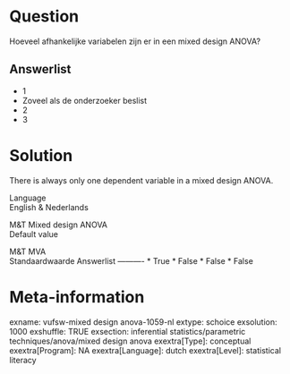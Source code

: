 Question
========
Hoeveel afhankelijke variabelen zijn er in een mixed design ANOVA?

Answerlist
----------
* 1
* Zoveel als de onderzoeker beslist
* 2
* 3

Solution
========





There is always only one dependent variable in a mixed design ANOVA.





Language  
English & Nederlands

M&T Mixed design ANOVA  
Default value

M&T MVA  
Standaardwaarde
Answerlist
----------
* True
* False
* False
* False

Meta-information
================
exname: vufsw-mixed design anova-1059-nl
extype: schoice
exsolution: 1000
exshuffle: TRUE
exsection: inferential statistics/parametric techniques/anova/mixed design anova
exextra[Type]: conceptual
exextra[Program]: NA
exextra[Language]: dutch
exextra[Level]: statistical literacy

